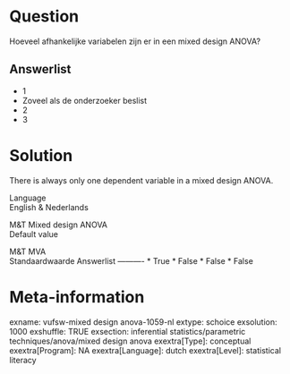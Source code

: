 Question
========
Hoeveel afhankelijke variabelen zijn er in een mixed design ANOVA?

Answerlist
----------
* 1
* Zoveel als de onderzoeker beslist
* 2
* 3

Solution
========





There is always only one dependent variable in a mixed design ANOVA.





Language  
English & Nederlands

M&T Mixed design ANOVA  
Default value

M&T MVA  
Standaardwaarde
Answerlist
----------
* True
* False
* False
* False

Meta-information
================
exname: vufsw-mixed design anova-1059-nl
extype: schoice
exsolution: 1000
exshuffle: TRUE
exsection: inferential statistics/parametric techniques/anova/mixed design anova
exextra[Type]: conceptual
exextra[Program]: NA
exextra[Language]: dutch
exextra[Level]: statistical literacy

